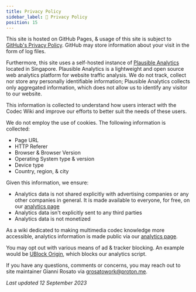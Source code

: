 ```yaml
---
title: Privacy Policy
sidebar_label: 🔏 Privacy Policy
position: 15
---
```




This site is hosted on GitHub Pages, & usage of this site is subject to [GitHub's Privacy Policy](https://docs.github.com/en/site-policy/privacy-policies/github-privacy-statement). GitHub may store information about your visit in the form of log files.

Furthermore, this site uses a self-hosted instance of [Plausible Analytics](https://plausible.io) located in Singapore. Plausible Analytics is a lightweight and open source web analytics platform for website traffic analysis. We do not track, collect nor store any personally identifiable information; Plausible Analytics collects only aggregated information, which does not allow us to identify any visitor to our website.

This information is collected to understand how users interact with the Codec Wiki and improve our efforts to better suit the needs of these users.

We do not employ the use of cookies. The following information is collected:
- Page URL
- HTTP Referer
- Browser & Browser Version
- Operating System type & version
- Device type
- Country, region, & city

Given this information, we ensure:
- Analytics data is not shared explicitly with advertising companies or any other companies in general. It is made available to everyone, for free, on our [analytics page](https://analytics.x266.mov/wiki.x266.mov/)
- Analytics data isn't explicitly sent to any third parties
- Analytics data is not monetized

As a wiki dedicated to making multimedia codec knowledge more accessible, analytics information is made public via our [analytics page](https://analytics.x266.mov/wiki.x266.mov/).

You may opt out with various means of ad & tracker blocking. An example would be [UBlock Origin](https://ublockorigin.com/), which blocks our analytics script.

If you have any questions, comments or concerns, you may reach out to site maintainer Gianni Rosato via [grosatowork@proton.me](mailto:grosatowork@proton.me).

*Last updated 12 September 2023*